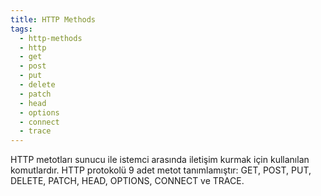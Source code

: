 ```yaml
---
title: HTTP Methods
tags:
  - http-methods
  - http
  - get
  - post
  - put
  - delete
  - patch
  - head
  - options
  - connect
  - trace
---
```


HTTP metotları sunucu ile istemci arasında iletişim kurmak için kullanılan komutlardır. HTTP protokolü 9 adet metot tanımlamıştır: GET, POST, PUT, DELETE, PATCH, HEAD, OPTIONS, CONNECT ve TRACE.  